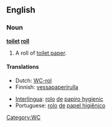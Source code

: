 ==English==

===Noun===
'''[[toilet]] [[roll]]'''

# A roll of [[toilet paper]].

====Translations====
{{top}}
*Dutch: [[WC-rol]] {{m}}
*Finnish: [[vessapaperirulla]]
{{mid}}
*[[Interlingua]]: [[rolo]] [[de]] [[papiro hygienic]]
*Portuguese: [[rolo]] [[de]] [[papel higiênico]] {{m}}
{{bottom}}

[[Category:WC]]
